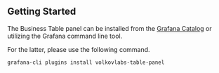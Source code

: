 ## Getting Started

The Business Table panel can be installed from the [Grafana Catalog](https://grafana.com/grafana/plugins/volkovlabs-table-panel/) or utilizing the Grafana command line tool.

For the latter, please use the following command.

```bash
grafana-cli plugins install volkovlabs-table-panel
```
